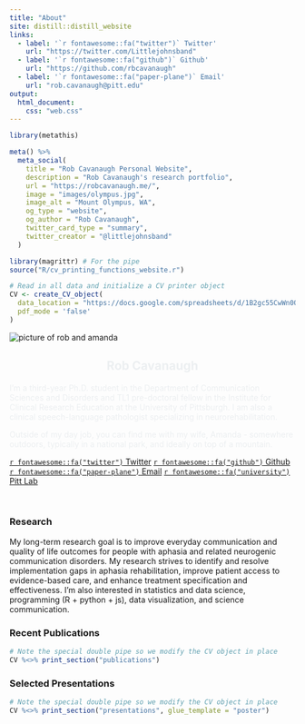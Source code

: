 ```yaml
---
title: "About"
site: distill::distill_website
links:
  - label: '`r fontawesome::fa("twitter")` Twitter'
    url: "https://twitter.com/Littlejohnsband"
  - label: '`r fontawesome::fa("github")` Github'
    url: "https://github.com/rbcavanaugh"
  - label: '`r fontawesome::fa("paper-plane")` Email'
    url: "rob.cavanaugh@pitt.edu"
output: 
  html_document:
    css: "web.css"
---
```



```r
library(metathis)

meta() %>%
  meta_social(
    title = "Rob Cavanaugh Personal Website",
    description = "Rob Cavanaugh's research portfolio",
    url = "https://robcavanaugh.me/",
    image = "images/olympus.jpg",
    image_alt = "Mount Olympus, WA",
    og_type = "website",
    og_author = "Rob Cavanaugh",
    twitter_card_type = "summary",
    twitter_creator = "@littlejohnsband"
  )

```

```r

library(magrittr) # For the pipe
source("R/cv_printing_functions_website.r")

# Read in all data and initialize a CV printer object
CV <- create_CV_object(
  data_location = "https://docs.google.com/spreadsheets/d/1B2gc55CwWn0QidoLk3aqWXFaKGFXqekKV94LVyY7Gug/edit?usp=sharing",  
  pdf_mode = 'false'
)

```


![picture of rob and amanda](images/robamanda-oly.jpg){class="mobile-img"}
<br class = "mobile-break">

<center style = "color:#ECEFF1;">

## Rob Cavanaugh

</center>

<div style = "color:#ECEFF1;">

I'm a third-year Ph.D. student in the Department of Communication Sciences and Disorders and TL1 pre-doctoral fellow in the Institute for Clinical Research Education at the University of Pittsburgh. I am also a clinical speech-language pathologist specializing in neurorehabilitation.

Outside of my day job, you can find me with my wife, Amanda - somewhere outdoors, typically in a national park, and ideally on top of a mountain.

</div>

::: {.centering}
[`r fontawesome::fa("twitter")` Twitter](https://twitter.com/Littlejohnsband){.borders}
[`r fontawesome::fa("github")` Github](https://github.com/rbcavanaugh){.borders}
[`r fontawesome::fa("paper-plane")` Email](mailto:rob.cavanaugh@pitt.edu){.borders}
[`r fontawesome::fa("university")` Pitt Lab](https://lrcl.pitt.edu){.borders}
:::

::: {style="clear:both;"}
:::

<br class = "mobileonly-break">

### Research

My long-term research goal is to improve everyday communication and quality of life outcomes for people with aphasia and related neurogenic communication disorders. My research strives to identify and resolve implementation gaps in aphasia rehabilitation, improve patient access to evidence-based care, and enhance treatment specification and effectiveness. I'm also interested in statistics and data science, programming (R + python + js), data visualization, and science communication.

### Recent Publications

```r
# Note the special double pipe so we modify the CV object in place
CV %<>% print_section("publications") 
```

### Selected Presentations

```r
# Note the special double pipe so we modify the CV object in place
CV %<>% print_section("presentations", glue_template = "poster") 
```
